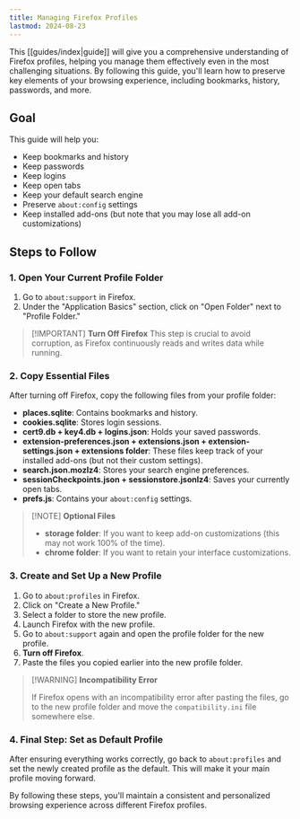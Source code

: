 ```yaml
---
title: Managing Firefox Profiles
lastmod: 2024-08-23
---
```


This [[guides/index|guide]] will give you a comprehensive understanding of Firefox profiles, helping you manage them effectively even in the most challenging situations. By following this guide, you'll learn how to preserve key elements of your browsing experience, including bookmarks, history, passwords, and more.

## Goal

This guide will help you:

- Keep bookmarks and history
- Keep passwords
- Keep logins
- Keep open tabs
- Keep your default search engine
- Preserve `about:config` settings
- Keep installed add-ons (but note that you may lose all add-on customizations)

## Steps to Follow

### 1. Open Your Current Profile Folder

1. Go to `about:support` in Firefox.
2. Under the "Application Basics" section, click on "Open Folder" next to "Profile Folder."

> [!IMPORTANT] **Turn Off Firefox**
> This step is crucial to avoid corruption, as Firefox continuously reads and writes data while running.

### 2. Copy Essential Files

After turning off Firefox, copy the following files from your profile folder:

- **places.sqlite**: Contains bookmarks and history.
- **cookies.sqlite**: Stores login sessions.
- **cert9.db + key4.db + logins.json**: Holds your saved passwords.
- **extension-preferences.json + extensions.json + extension-settings.json + extensions folder**: These files keep track of your installed add-ons (but not their custom settings).
- **search.json.mozlz4**: Stores your search engine preferences.
- **sessionCheckpoints.json + sessionstore.jsonlz4**: Saves your currently open tabs.
- **prefs.js**: Contains your `about:config` settings.

> [!NOTE] **Optional Files**
>
> - **storage folder**: If you want to keep add-on customizations (this may not work 100% of the time).
> - **chrome folder**: If you want to retain your interface customizations.

### 3. Create and Set Up a New Profile

1. Go to `about:profiles` in Firefox.
2. Click on "Create a New Profile."
3. Select a folder to store the new profile.
4. Launch Firefox with the new profile.
5. Go to `about:support` again and open the profile folder for the new profile.
6. **Turn off Firefox**.
7. Paste the files you copied earlier into the new profile folder.

> [!WARNING] **Incompatibility Error**
>
> If Firefox opens with an incompatibility error after pasting the files, go to the new profile folder and move the `compatibility.ini` file somewhere else.

### 4. Final Step: Set as Default Profile

After ensuring everything works correctly, go back to `about:profiles` and set the newly created profile as the default. This will make it your main profile moving forward.

By following these steps, you'll maintain a consistent and personalized browsing experience across different Firefox profiles.
